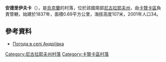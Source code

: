 {{coord|47|48|15|N|32|38|9|E|scale:100000|display=title}}

'''安德里伊夫卡'''（{{lang-uk|Андріївка}}），是[[烏克蘭|烏克蘭]]的村落，位於該國南部[[尼古拉耶夫州|尼古拉耶夫州]]，由[[卡贊卡區|卡贊卡區]]負責管轄，始建於1837年，面積0.69平方公里，海拔高度107米，2001年人口34。

==參考資料==
* [http://weather.in.ua/ua/nikolaevskaja/198 Погода в селі Андріївка] {{Wayback|url=http://weather.in.ua/ua/nikolaevskaja/198 |date=20160305084947 }}

[[Category:尼古拉耶夫州村落|Category:尼古拉耶夫州村落]]
[[Category:卡贊卡區村落|Category:卡贊卡區村落]]


{{Mykolaiv-geo-stub}}